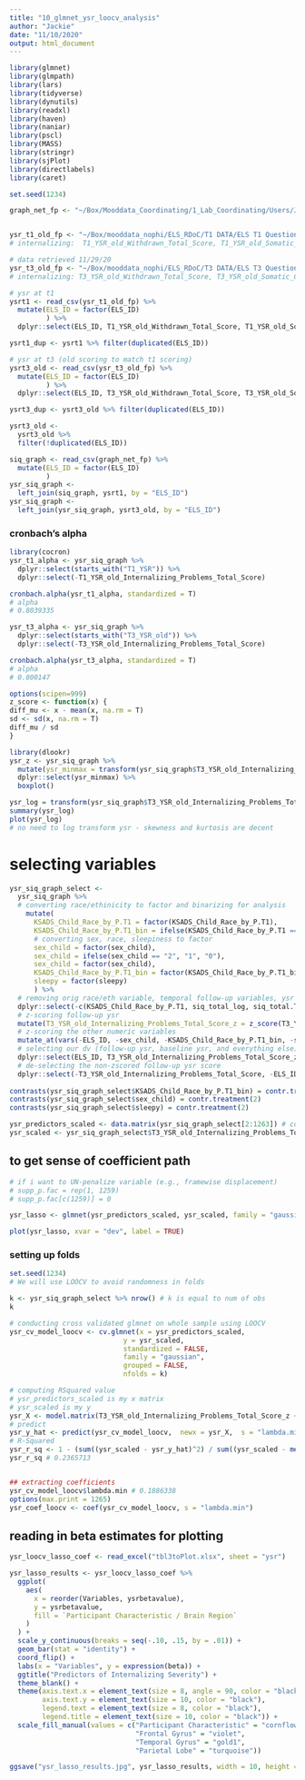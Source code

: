 ```yaml
---
title: "10_glmnet_ysr_loocv_analysis"
author: "Jackie"
date: "11/10/2020"
output: html_document
---
```


```r
library(glmnet)
library(glmpath)
library(lars)
library(tidyverse)
library(dynutils)
library(readxl)
library(haven)
library(naniar)
library(pscl)
library(MASS)
library(stringr)
library(sjPlot)
library(directlabels)
library(caret)

set.seed(1234)
```

```r
graph_net_fp <- "~/Box/Mooddata_Coordinating/1_Lab_Coordinating/Users/JackieSchwartz/PHIND_RS_and_Suicide/Octo2020Analysis/siq_graph.csv"


ysr_t1_old_fp <- "~/Box/mooddata_nophi/ELS_RDoC/T1 DATA/ELS T1 Questionnaires/T1 ASR, YSR, CBCL/YSR Data/Scored/Old 1991 Version/ELS_T1S1_YSR_Old_Final_Profile_Data.csv"
# internalizing:  T1_YSR_old_Withdrawn_Total_Score, T1_YSR_old_Somatic_Complaints_Total_Score, T1_YSR_old_AnxiousDepressed_Total_Score

# data retrieved 11/29/20
ysr_t3_old_fp <- "~/Box/mooddata_nophi/ELS_RDoC/T3 DATA/ELS T3 Questionnaires/ELS T3 ASR, CBCL, YSR/Scored/YSR/Old 1991 Version/ELS_T3S1_YSR_old_1991_Final Profile Data.csv"
# internalizing: T3_YSR_old_Withdrawn_Total_Score, T3_YSR_old_Somatic_Complaints_Total_Score, T3_YSR_old_AnxiousDepressed_Total_Score

```

```r
# ysr at t1
ysrt1 <- read_csv(ysr_t1_old_fp) %>%
  mutate(ELS_ID = factor(ELS_ID)
         ) %>%
  dplyr::select(ELS_ID, T1_YSR_old_Withdrawn_Total_Score, T1_YSR_old_Somatic_Complaints_Total_Score, T1_YSR_old_AnxiousDepressed_Total_Score)

ysrt1_dup <- ysrt1 %>% filter(duplicated(ELS_ID))

# ysr at t3 (old scoring to match t1 scoring)
ysrt3_old <- read_csv(ysr_t3_old_fp) %>%
  mutate(ELS_ID = factor(ELS_ID)
         ) %>%
  dplyr::select(ELS_ID, T3_YSR_old_Withdrawn_Total_Score, T3_YSR_old_Somatic_Complaints_Total_Score, T3_YSR_old_AnxiousDepressed_Total_Score)

ysrt3_dup <- ysrt3_old %>% filter(duplicated(ELS_ID))

ysrt3_old <-
  ysrt3_old %>%
  filter(!duplicated(ELS_ID))
```

```r
siq_graph <- read_csv(graph_net_fp) %>%
  mutate(ELS_ID = factor(ELS_ID)
         )
ysr_siq_graph <-
  left_join(siq_graph, ysrt1, by = "ELS_ID")
ysr_siq_graph <-
  left_join(ysr_siq_graph, ysrt3_old, by = "ELS_ID")
```

### cronbach's alpha
```r
library(cocron)
ysr_t1_alpha <- ysr_siq_graph %>%
  dplyr::select(starts_with("T1_YSR")) %>%
  dplyr::select(-T1_YSR_old_Internalizing_Problems_Total_Score)

cronbach.alpha(ysr_t1_alpha, standardized = T)
# alpha 
# 0.8039335  

ysr_t3_alpha <- ysr_siq_graph %>%
  dplyr::select(starts_with("T3_YSR_old")) %>%
  dplyr::select(-T3_YSR_old_Internalizing_Problems_Total_Score)

cronbach.alpha(ysr_t3_alpha, standardized = T)
# alpha 
# 0.800147  
```


```r
options(scipen=999) 
z_score <- function(x) {
diff_mu <- x - mean(x, na.rm = T)
sd <- sd(x, na.rm = T)
diff_mu / sd
}
```


```r
library(dlookr)
ysr_z <- ysr_siq_graph %>% 
  mutate(ysr_minmax = transform(ysr_siq_graph$T3_YSR_old_Internalizing_Problems_Total_Score, method = "minmax")) %>%
  dplyr::select(ysr_minmax) %>% 
  boxplot()

ysr_log = transform(ysr_siq_graph$T3_YSR_old_Internalizing_Problems_Total_Score, method = "log+1") # can't do log of 0, so doing log + 1
summary(ysr_log)
plot(ysr_log) 
# no need to log transform ysr - skewness and kurtosis are decent
```


# selecting variables
```r
ysr_siq_graph_select <-
  ysr_siq_graph %>%
  # converting race/ethinicity to factor and binarizing for analysis
    mutate(
      KSADS_Child_Race_by_P.T1 = factor(KSADS_Child_Race_by_P.T1),
      KSADS_Child_Race_by_P.T1_bin = ifelse(KSADS_Child_Race_by_P.T1 == "1", "1", "0"),
      # converting sex, race, sleepiness to factor
      sex_child = factor(sex_child),
      sex_child = ifelse(sex_child == "2", "1", "0"),
      sex_child = factor(sex_child),
      KSADS_Child_Race_by_P.T1_bin = factor(KSADS_Child_Race_by_P.T1_bin),
      sleepy = factor(sleepy)
      ) %>%
  # removing orig race/eth variable, temporal follow-up variables, ysr subscales
  dplyr::select(-c(KSADS_Child_Race_by_P.T1, siq_total_log, siq_total.T3, Age_S1.T3, Tanner_Average.T3, T1_KSADS_C_or_P_Thoughts, T1_KSADS_C_or_P_bx, meds_baseline, T1_YSR_old_Withdrawn_Total_Score, T1_YSR_old_Somatic_Complaints_Total_Score, T1_YSR_old_AnxiousDepressed_Total_Score, T3_YSR_old_AnxiousDepressed_Total_Score, T3_YSR_old_Withdrawn_Total_Score, T3_YSR_old_Somatic_Complaints_Total_Score)) %>%
  # z-scoring follow-up ysr 
  mutate(T3_YSR_old_Internalizing_Problems_Total_Score_z = z_score(T3_YSR_old_Internalizing_Problems_Total_Score)) %>%
  # z-scoring the other numeric variables
  mutate_at(vars(-ELS_ID, -sex_child, -KSADS_Child_Race_by_P.T1_bin, -sleepy), z_score) %>%
  # selecting our dv (follow-up ysr, baseline ysr, and everything else)
  dplyr::select(ELS_ID, T3_YSR_old_Internalizing_Problems_Total_Score_z, T1_YSR_old_Internalizing_Problems_Total_Score, everything()) %>%
  # de-selecting the non-zscored follow-up ysr score
  dplyr::select(-T3_YSR_old_Internalizing_Problems_Total_Score, -ELS_ID)
  
contrasts(ysr_siq_graph_select$KSADS_Child_Race_by_P.T1_bin) = contr.treatment(2)
contrasts(ysr_siq_graph_select$sex_child) = contr.treatment(2)
contrasts(ysr_siq_graph_select$sleepy) = contr.treatment(2)
```

```r
ysr_predictors_scaled <- data.matrix(ysr_siq_graph_select[2:1263]) # columns 2 - 1263 are predictors
ysr_scaled <- ysr_siq_graph_select$T3_YSR_old_Internalizing_Problems_Total_Score_z # my response variable
```

## to get sense of coefficient path
```r
# if i want to UN-penalize variable (e.g., framewise displacement)
# supp_p.fac = rep(1, 1259)
# supp_p.fac[c(1259)] = 0

ysr_lasso <- glmnet(ysr_predictors_scaled, ysr_scaled, family = "gaussian", alpha = 1)

plot(ysr_lasso, xvar = "dev", label = TRUE)
```


### setting up folds
```r
set.seed(1234)
# We will use LOOCV to avoid randomness in folds

k <- ysr_siq_graph_select %>% nrow() # k is equal to num of obs
k
```

```r
# conducting cross validated glmnet on whole sample using LOOCV
ysr_cv_model_loocv <- cv.glmnet(x = ysr_predictors_scaled,
                            y = ysr_scaled,
                            standardized = FALSE,
                            family = "gaussian",
                            grouped = FALSE,
                            nfolds = k)

# computing RSquared value
# ysr_predictors_scaled is my x matrix
# ysr_scaled is my y
ysr_X <- model.matrix(T3_YSR_old_Internalizing_Problems_Total_Score_z ~ ., data = ysr_siq_graph_select)[,-1]
# predict
ysr_y_hat <- predict(ysr_cv_model_loocv,  newx = ysr_X,  s = "lambda.min")
# R-Squared
ysr_r_sq <- 1 - (sum((ysr_scaled - ysr_y_hat)^2) / sum((ysr_scaled - mean(ysr_scaled))^2))
ysr_r_sq # 0.2365713


## extracting coefficients
ysr_cv_model_loocv$lambda.min # 0.1886338
options(max.print = 1265)
ysr_coef_loocv <- coef(ysr_cv_model_loocv, s = "lambda.min")
```


## reading in beta estimates for plotting
```r
ysr_loocv_lasso_coef <- read_excel("tbl3toPlot.xlsx", sheet = "ysr")
```

```r
ysr_lasso_results <- ysr_loocv_lasso_coef %>%
  ggplot(
    aes(
      x = reorder(Variables, ysrbetavalue),
      y = ysrbetavalue,
      fill = `Participant Characteristic / Brain Region`
    )
  ) + 
  scale_y_continuous(breaks = seq(-.10, .15, by = .01)) +
  geom_bar(stat = "identity") +
  coord_flip() +
  labs(x = "Variables", y = expression(beta)) +
  ggtitle("Predictors of Internalizing Severity") +
  theme_blank() +
  theme(axis.text.x = element_text(size = 8, angle = 90, color = "black"),
        axis.text.y = element_text(size = 10, color = "black"),
        legend.text = element_text(size = 8, color = "black"),
        legend.title = element_text(size = 10, color = "black")) +
  scale_fill_manual(values = c("Participant Characteristic" = "cornflowerblue",
                               "Frontal Gyrus" = "violet",
                               "Temporal Gyrus" = "gold1",
                               "Parietal Lobe" = "turquoise"))

ggsave("ysr_lasso_results.jpg", ysr_lasso_results, width = 10, height = 5)
```
